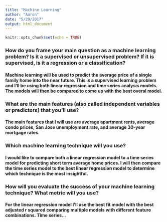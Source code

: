 ```yaml
---
title: "Machine Learning"
author: "Aaron"
date: "5/29/2017"
output: html_document
---
```


```r
knitr::opts_chunk$set(echo = TRUE)
```

### How do you frame your main question as a machine learning problem? Is it a supervised or     unsupervised problem? If it is supervised, is it a regression or a classification?
#### Machine learning will be used to predict the average price of a single family home into the near future. This is a supervised learning problem and I'll be using both linear regression and time series analysis models. The models will then be compared to come up with the best overal model. 

### What are the main features (also called independent variables or predictors) that you'll use?
#### The main features that I will use are average apartment rents, average condo prices, San Jose unemployment rate, and average 30-year mortgage rates.

### Which machine learning technique will you use?
#### I would like to compare both a linear regression model to a time series model for predicting short term average home prices. I will then compare the time series model to the best linear regression model to determine which technique is the most insightful.

### How will you evaluate the success of your machine learning technique? What metric will you use?
#### For the linear regression model I'll use the best fit model with the best adjusted r squared comparing multiple models with different feature combinations. Time series...


